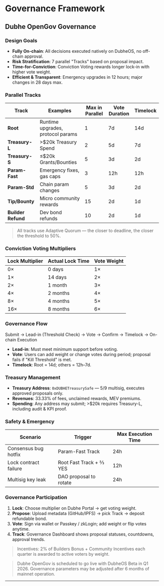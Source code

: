 # Governance Framework

## Dubhe OpenGov Governance

### Design Goals

- **Fully On-chain**: All decisions executed natively on DubheOS, no off-chain approval.
- **Risk Stratification**: 7 parallel "Tracks" based on proposal impact.
- **Time-for-Conviction**: Conviction Voting rewards longer lock-in with higher vote weight.
- **Efficient & Transparent**: Emergency upgrades in 12 hours; major changes in 28 days max.

### Parallel Tracks

| Track              | Examples                          | Max in Parallel | Vote Duration | Timelock |
| ------------------ | --------------------------------- | --------------- | ------------- | -------- |
| **Root**           | Runtime upgrades, protocol params | 1               | 7d            | 14d      |
| **Treasury-L**     | >$20k Treasury Spend              | 2               | 5d            | 7d       |
| **Treasury-S**     | ≤$20k Grants/Bounties             | 5               | 3d            | 2d       |
| **Param-Fast**     | Emergency fixes, gas caps         | 3               | 12h           | 12h      |
| **Param-Std**      | Chain param changes               | 5               | 3d            | 2d       |
| **Tip/Bounty**     | Micro community rewards           | 15              | 2d            | 1d       |
| **Builder Refund** | Dev bond refunds                  | 10              | 2d            | 1d       |

> All tracks use Adaptive Quorum — the closer to deadline, the closer the threshold to 50%.

### Conviction Voting Multipliers

| Lock Multiplier | Actual Lock Time | Vote Weight |
| --------------- | ---------------- | ----------- |
| 0×              | 0 days           | 1×          |
| 1×              | 14 days          | 2×          |
| 2×              | 1 month          | 3×          |
| 4×              | 2 months         | 4×          |
| 8×              | 4 months         | 5×          |
| 16×             | 8 months         | 6×          |

### Governance Flow

Submit → Lead-in (Threshold Check) → Vote → Confirm → Timelock → On-chain Execution

- **Lead-in**: Must meet minimum support before voting.
- **Vote**: Users can add weight or change votes during period; proposal fails if "Kill Threshold" is met.
- **Timelock**: Root = 14d; others = 12h–7d.

### Treasury Management

- **Treasury Address**: `0xDUBHETreasurySafe` — 5/9 multisig, executes approved proposals only.
- **Revenues**: 33.33% of fees, unclaimed rewards, MEV premiums.
- **Spending**: Any address may submit; >$20k requires Treasury-L, including audit & KPI proof.

### Safety & Emergency

| Scenario              | Trigger                 | Max Execution Time |
| --------------------- | ----------------------- | ------------------ |
| Consensus bug hotfix  | Param-Fast Track        | 24h                |
| Lock contract failure | Root Fast Track + ⅔ YES | 12h                |
| Multisig key leak     | DAO proposal to rotate  | 24h                |

### Governance Participation

1. **Lock**: Choose multiplier on Dubhe Portal → get voting weight.
2. **Propose**: Upload metadata (GitHub/IPFS) → pick Track → deposit refundable bond.
3. **Vote**: Sign via wallet or Passkey / zkLogin; add weight or flip votes anytime.
4. **Track**: Governance Dashboard shows proposal statuses, countdowns, approval trends.

> Incentives: 2% of Builders Bonus + Community Incentives each quarter is awarded to active voters by weight.

> Dubhe OpenGov is scheduled to go live with DubheOS Beta in Q1 2026. Governance parameters may be adjusted after 6 months of mainnet operation.

---
